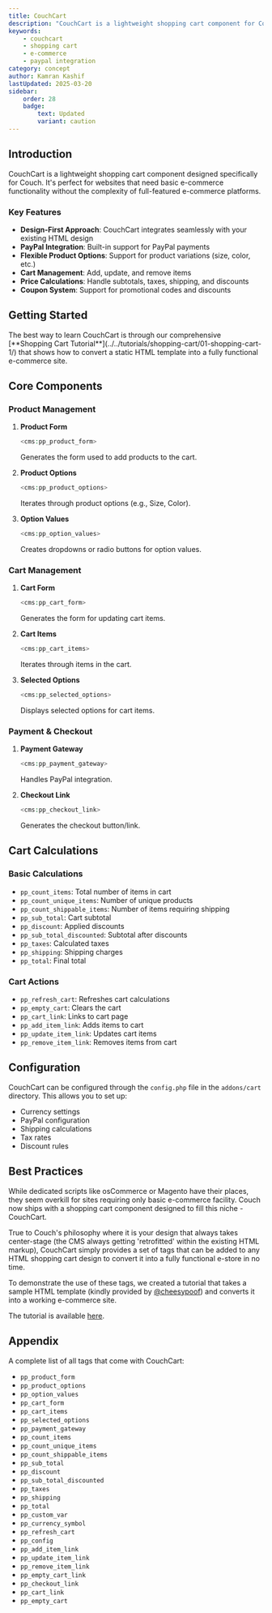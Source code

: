 ```yaml
---
title: CouchCart
description: "CouchCart is a lightweight shopping cart component for CouchCMS that enables basic e-commerce functionality while maintaining design flexibility"
keywords:
    - couchcart
    - shopping cart
    - e-commerce
    - paypal integration
category: concept
author: Kamran Kashif
lastUpdated: 2025-03-20
sidebar:
    order: 28
    badge:
        text: Updated
        variant: caution
---
```



## Introduction

CouchCart is a lightweight shopping cart component designed specifically for Couch. It's perfect for websites that need basic e-commerce functionality without the complexity of full-featured e-commerce platforms.

### Key Features

- **Design-First Approach**: CouchCart integrates seamlessly with your existing HTML design
- **PayPal Integration**: Built-in support for PayPal payments
- **Flexible Product Options**: Support for product variations (size, color, etc.)
- **Cart Management**: Add, update, and remove items
- **Price Calculations**: Handle subtotals, taxes, shipping, and discounts
- **Coupon System**: Support for promotional codes and discounts

## Getting Started

<Card icon="star" title="Tutorial">
The best way to learn CouchCart is through our comprehensive [**Shopping Cart Tutorial**](../../tutorials/shopping-cart/01-shopping-cart-1/) that shows how to convert a static HTML template into a fully functional e-commerce site.
</Card>

## Core Components

### Product Management

<Steps>

1. **Product Form**

   ```php title="Product Form Example"
   <cms:pp_product_form>
   ```

   Generates the form used to add products to the cart.

2. **Product Options**

   ```php title="Product Options Example"
   <cms:pp_product_options>
   ```

   Iterates through product options (e.g., Size, Color).

3. **Option Values**

   ```php title="Option Values Example"
   <cms:pp_option_values>
   ```

   Creates dropdowns or radio buttons for option values.

</Steps>

### Cart Management

<Steps>

1. **Cart Form**

   ```php title="Cart Form Example"
   <cms:pp_cart_form>
   ```

   Generates the form for updating cart items.

2. **Cart Items**

   ```php title="Cart Items Example"
   <cms:pp_cart_items>
   ```

   Iterates through items in the cart.

3. **Selected Options**

   ```php title="Selected Options Example"
   <cms:pp_selected_options>
   ```

   Displays selected options for cart items.

</Steps>

### Payment & Checkout

<Steps>

1. **Payment Gateway**

   ```php title="Payment Gateway Example"
   <cms:pp_payment_gateway>
   ```

   Handles PayPal integration.

2. **Checkout Link**

   ```php title="Checkout Link Example"
   <cms:pp_checkout_link>
   ```

   Generates the checkout button/link.

</Steps>

## Cart Calculations

### Basic Calculations

- `pp_count_items`: Total number of items in cart
- `pp_count_unique_items`: Number of unique products
- `pp_count_shippable_items`: Number of items requiring shipping
- `pp_sub_total`: Cart subtotal
- `pp_discount`: Applied discounts
- `pp_sub_total_discounted`: Subtotal after discounts
- `pp_taxes`: Calculated taxes
- `pp_shipping`: Shipping charges
- `pp_total`: Final total

### Cart Actions

- `pp_refresh_cart`: Refreshes cart calculations
- `pp_empty_cart`: Clears the cart
- `pp_cart_link`: Links to cart page
- `pp_add_item_link`: Adds items to cart
- `pp_update_item_link`: Updates cart items
- `pp_remove_item_link`: Removes items from cart

## Configuration

CouchCart can be configured through the `config.php` file in the `addons/cart` directory. This allows you to set up:

- Currency settings
- PayPal configuration
- Shipping calculations
- Tax rates
- Discount rules

## Best Practices

While dedicated scripts like osCommerce or Magento have their places, they seem overkill for sites requiring only basic e-commerce facility. Couch now ships with a shopping cart component designed to fill this niche - CouchCart.

True to Couch's philosophy where it is your design that always takes center-stage (the CMS always getting 'retrofitted' within the existing HTML markup), CouchCart simply provides a set of tags that can be added to any HTML shopping cart design to convert it into a fully functional e-store in no time.

To demonstrate the use of these tags, we created a tutorial that takes a sample HTML template (kindly provided by [@cheesypoof](https://www.couchcms.com/forum/memberlist.php?mode=viewprofile&u=11919)) and converts it into a working e-commerce site.

The tutorial is available [here](../../tutorials/shopping-cart/shopping-cart-1/).

## Appendix

A complete list of all tags that come with CouchCart:

- `pp_product_form`
- `pp_product_options`
- `pp_option_values`
- `pp_cart_form`
- `pp_cart_items`
- `pp_selected_options`
- `pp_payment_gateway`
- `pp_count_items`
- `pp_count_unique_items`
- `pp_count_shippable_items`
- `pp_sub_total`
- `pp_discount`
- `pp_sub_total_discounted`
- `pp_taxes`
- `pp_shipping`
- `pp_total`
- `pp_custom_var`
- `pp_currency_symbol`
- `pp_refresh_cart`
- `pp_config`
- `pp_add_item_link`
- `pp_update_item_link`
- `pp_remove_item_link`
- `pp_empty_cart_link`
- `pp_checkout_link`
- `pp_cart_link`
- `pp_empty_cart`
